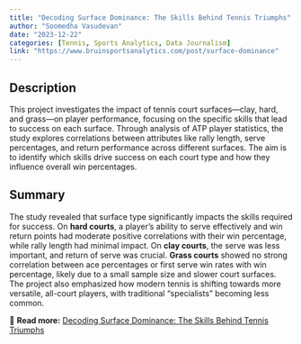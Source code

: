 ```yaml
---
title: "Decoding Surface Dominance: The Skills Behind Tennis Triumphs"
author: "Soomedha Vasudevan"
date: "2023-12-22"
categories: [Tennis, Sports Analytics, Data Journalism]
link: "https://www.bruinsportsanalytics.com/post/surface-dominance"
---
```


## Description  
This project investigates the impact of tennis court surfaces—clay, hard, and grass—on player performance, focusing on the specific skills that lead to success on each surface. Through analysis of ATP player statistics, the study explores correlations between attributes like rally length, serve percentages, and return performance across different surfaces. The aim is to identify which skills drive success on each court type and how they influence overall win percentages.

## Summary  
The study revealed that surface type significantly impacts the skills required for success. On **hard courts**, a player’s ability to serve effectively and win return points had moderate positive correlations with their win percentage, while rally length had minimal impact. On **clay courts**, the serve was less important, and return of serve was crucial. **Grass courts** showed no strong correlation between ace percentages or first serve win rates with win percentage, likely due to a small sample size and slower court surfaces. The project also emphasized how modern tennis is shifting towards more versatile, all-court players, with traditional "specialists" becoming less common.

🔗 **Read more:** [Decoding Surface Dominance: The Skills Behind Tennis Triumphs](https://www.bruinsportsanalytics.com/post/surface-dominance)
